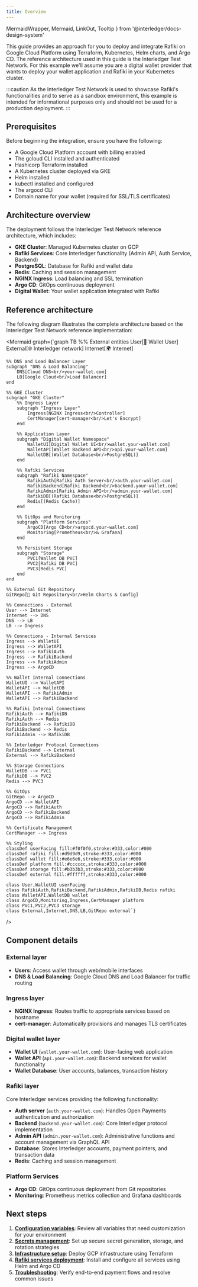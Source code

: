 ```yaml
---
title: Overview
---
```


  MermaidWrapper,
  Mermaid,
  LinkOut,
  Tooltip
} from '@interledger/docs-design-system'

This guide provides an approach for you to deploy and integrate Rafiki on Google Cloud Platform using Terraform, Kubernetes, Helm charts, and Argo CD. The reference architecture used in this guide is the <LinkOut href='https://github.com/interledger/testnet'>Interledger Test Network</LinkOut>. For this example we'll assume you are a digital wallet provider that wants to deploy your wallet application and Rafiki in your Kubernetes cluster.

:::caution
As the Interledger Test Network is used to showcase Rafiki's functionalities and to serve as a sandbox environment, this example is intended for informational purposes only and should not be used for a production deployment.
:::

## Prerequisites

Before beginning the integration, ensure you have the following:

- A <LinkOut href='https://cloud.google.com'>Google Cloud Platform</LinkOut> account with billing enabled
- The <LinkOut href='https://cloud.google.com/sdk'>gcloud CLI</LinkOut> installed and
  authenticated
- Hashicorp <LinkOut href='https://developer.hashicorp.com/terraform/install'>Terraform</LinkOut> installed
- A <LinkOut href='https://cloud.google.com/kubernetes-engine'>Kubernetes</LinkOut> cluster deployed via GKE
- <LinkOut href='https://helm.sh/docs/intro/install/'>Helm</LinkOut> installed
- <LinkOut href='https://kubernetes.io/docs/tasks/tools/'>kubectl</LinkOut> installed
  and configured
- The <LinkOut href='https://argo-cd.readthedocs.io/en/stable/cli_installation/'>argocd CLI</LinkOut>
- Domain name for your wallet (required for SSL/TLS certificates)

## Architecture overview

The deployment follows the Interledger Test Network reference architecture, which includes:

- **GKE Cluster**: Managed Kubernetes cluster on GCP
- **Rafiki Services**: Core Interledger functionality (Admin API, Auth Service, Backend)
- **PostgreSQL**: Database for Rafiki and wallet data
- **Redis**: Caching and session management
- **NGINX Ingress**: Load balancing and SSL termination
- **Argo CD**: GitOps continuous deployment
- **Digital Wallet**: Your wallet application integrated with Rafiki

## Reference architecture

The following diagram illustrates the complete architecture based on the Interledger Test Network reference implementation:

<MermaidWrapper diagramName="rafiki-architecture">

<Mermaid
  graph={`graph TB
    %% External entities
    User[👤 Wallet User]
    External[🌐 Interledger network]
    Internet[🌍 Internet]
    
    %% DNS and Load Balancer Layer
    subgraph "DNS & Load Balancing"
        DNS[Cloud DNS<br/>your-wallet.com]
        LB[Google Cloud<br/>Load Balancer]
    end
    
    %% GKE Cluster
    subgraph "GKE Cluster"
        %% Ingress Layer
        subgraph "Ingress Layer"
            Ingress[NGINX Ingress<br/>Controller]
            CertManager[cert-manager<br/>Let's Encrypt]
        end
        
        %% Application Layer
        subgraph "Digital Wallet Namespace"
            WalletUI[Digital Wallet UI<br/>wallet.your-wallet.com]
            WalletAPI[Wallet Backend API<br/>api.your-wallet.com]
            WalletDB[(Wallet Database<br/>PostgreSQL)]
        end
        
        %% Rafiki Services
        subgraph "Rafiki Namespace"
            RafikiAuth[Rafiki Auth Server<br/>auth.your-wallet.com]
            RafikiBackend[Rafiki Backend<br/>backend.your-wallet.com]
            RafikiAdmin[Rafiki Admin API<br/>admin.your-wallet.com]
            RafikiDB[(Rafiki Database<br/>PostgreSQL)]
            Redis[(Redis Cache)]
        end
        
        %% GitOps and Monitoring
        subgraph "Platform Services"
            ArgoCD[Argo CD<br/>argocd.your-wallet.com]
            Monitoring[Prometheus<br/>& Grafana]
        end
        
        %% Persistent Storage
        subgraph "Storage"
            PVC1[Wallet DB PVC]
            PVC2[Rafiki DB PVC]
            PVC3[Redis PVC]
        end
    end
    
    %% External Git Repository
    GitRepo[📁 Git Repository<br/>Helm Charts & Config]
    
    %% Connections - External
    User --> Internet
    Internet --> DNS
    DNS --> LB
    LB --> Ingress
    
    %% Connections - Internal Services
    Ingress --> WalletUI
    Ingress --> WalletAPI
    Ingress --> RafikiAuth
    Ingress --> RafikiBackend
    Ingress --> RafikiAdmin
    Ingress --> ArgoCD
    
    %% Wallet Internal Connections
    WalletUI --> WalletAPI
    WalletAPI --> WalletDB
    WalletAPI --> RafikiAdmin
    WalletAPI --> RafikiBackend
    
    %% Rafiki Internal Connections
    RafikiAuth --> RafikiDB
    RafikiAuth --> Redis
    RafikiBackend --> RafikiDB
    RafikiBackend --> Redis
    RafikiAdmin --> RafikiDB
    
    %% Interledger Protocol Connections
    RafikiBackend --> External
    External --> RafikiBackend
    
    %% Storage Connections
    WalletDB --> PVC1
    RafikiDB --> PVC2
    Redis --> PVC3
    
    %% GitOps
    GitRepo --> ArgoCD
    ArgoCD --> WalletAPI
    ArgoCD --> RafikiAuth
    ArgoCD --> RafikiBackend
    ArgoCD --> RafikiAdmin
    
    %% Certificate Management
    CertManager --> Ingress
    
    %% Styling
    classDef userFacing fill:#f0f0f0,stroke:#333,color:#000
    classDef rafiki fill:#d9d9d9,stroke:#333,color:#000
    classDef wallet fill:#e6e6e6,stroke:#333,color:#000
    classDef platform fill:#cccccc,stroke:#333,color:#000
    classDef storage fill:#b3b3b3,stroke:#333,color:#000
    classDef external fill:#ffffff,stroke:#333,color:#000
    
    class User,WalletUI userFacing
    class RafikiAuth,RafikiBackend,RafikiAdmin,RafikiDB,Redis rafiki
    class WalletAPI,WalletDB wallet
    class ArgoCD,Monitoring,Ingress,CertManager platform
    class PVC1,PVC2,PVC3 storage
    class External,Internet,DNS,LB,GitRepo external`}
/>

</MermaidWrapper>

## Component details

### External layer

- **Users**: Access wallet through web/mobile interfaces
- **DNS & Load Balancing**: Google Cloud DNS and Load Balancer for traffic routing

### Ingress layer

- **NGINX Ingress**: Routes traffic to appropriate services based on hostname
- **cert-manager**: Automatically provisions and manages TLS certificates

### Digital wallet layer

- **Wallet UI** (`wallet.your-wallet.com`): User-facing web application
- **Wallet API** (`api.your-wallet.com`): Backend services for wallet functionality
- **Wallet Database**: User accounts, balances, transaction history

### Rafiki layer

Core Interledger services providing the following functionality:

- **Auth server** (`auth.your-wallet.com`): Handles <LinkOut href='openpayments.dev'>Open Payments</LinkOut> authentication and authorization
- **Backend** (`backend.your-wallet.com`): Core Interledger protocol implementation
- **Admin API** (`admin.your-wallet.com`): Administrative functions and account management via GraphQL API
- **Database**: Stores Interledger accounts, payment pointers, and transaction data
- **Redis**: Caching and session management

### Platform Services

- **Argo CD**: GitOps continuous deployment from Git repositories
- **Monitoring**: Prometheus metrics collection and Grafana dashboards

## Next steps

1. **[Configuration variables](/integration/deploy-to-prod/02-configuration-variables)**: Review all variables that need customization for your environment
2. **[Secrets management](/integration/deploy-to-prod/03-secrets-management)**: Set up secure secret generation, storage, and rotation strategies
3. **[Infrastructure setup](/integration/deploy-to-prod/04-infrastructure-setup)**: Deploy GCP infrastructure using Terraform
4. **[Rafiki services deployment](/integration/deploy-to-prod/05-services-deployment)**: Install and configure all services using Helm and Argo CD
5. **[Troubleshooting](/integration/deploy-to-prod/06-troubleshooting)**: Verify end-to-end payment flows and resolve common issues
